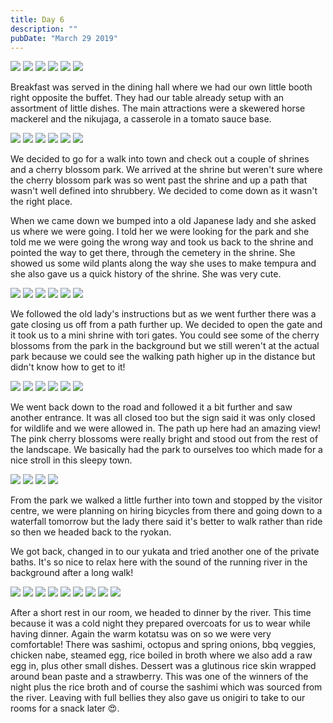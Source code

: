 ```yaml
---
title: Day 6
description: ""
pubDate: "March 29 2019"
---
```



<Grid columns={3}>
  <Img
    src="/src/content/travel/2019-japan/assets/b01a741b-102d-4f69-832f-d6488d273bf9-fe8fa0c16f7da593689940112657c98451c9fa6e.jpg"
    colSpan={2}
    rowSpan={2}
  />
  <Img src="/src/content/travel/2019-japan/assets/dc0d886b-221b-4fac-b45f-21116cd269bb-fe8fa0c16f7da593689940112657c98451c9fa6e.jpg" />
  <Img src="/src/content/travel/2019-japan/assets/dd6f209e-dbd3-45b8-b4c4-f8b104702f82-8a77fc922e59f50b426bf3d70ca6df820c3fd640.jpg" />
  <Img src="/src/content/travel/2019-japan/assets/9e2b2fdb-089b-4698-ae5a-6364637158e0-8a77fc922e59f50b426bf3d70ca6df820c3fd640.jpg" />
  <Img src="/src/content/travel/2019-japan/assets/f3e059c6-2b24-43c2-8251-d4bc8cfaf52d-dbdfb47905ba88c13aaf7470287b4f306ec645b7.jpg" />
  <Img src="/src/content/travel/2019-japan/assets/404afd26-7e45-4ee2-852d-8a56adc4cc20-dbdfb47905ba88c13aaf7470287b4f306ec645b7.jpg" />
</Grid>

Breakfast was served in the dining hall where we had our own little booth right opposite the buffet. They had our table already setup with an assortment of little dishes. The main attractions were a skewered horse mackerel and the nikujaga, a casserole in a tomato sauce base.

<Grid columns={3}>
  <Img
    src="/src/content/travel/2019-japan/assets/203510a9-1f1e-4556-b8ee-98c7ab8cc073-1505f34cb0c62a1a8ebd7590a926de5ea55aeccb.jpg"
    colSpan={2}
    rowSpan={2}
  />
  <Img src="/src/content/travel/2019-japan/assets/76ccf2c7-1d46-4b9c-b3b2-c4cbd14ea366-1505f34cb0c62a1a8ebd7590a926de5ea55aeccb.jpg" />
  <Img src="/src/content/travel/2019-japan/assets/a6a15d22-663e-4f83-9407-8a37a17081b1-24a8cc6d661d8237e50eedf5b0c951cbb7d45293.jpg" />
  <Img src="/src/content/travel/2019-japan/assets/fca54e9b-5ea5-4fa4-964e-b1f19b84e0fb-f6937d337c1fac20d109f27cd4703dd9bc85d32b.jpg" />
  <Img src="/src/content/travel/2019-japan/assets/bd3379fb-028e-44f8-9336-99a9584794ca-f6937d337c1fac20d109f27cd4703dd9bc85d32b.jpg" />
  <Img src="/src/content/travel/2019-japan/assets/e67cfb06-edee-488e-95e1-757a4a5b72d5-8cc3edb179bfe76e58a5f867b39d343cdbcd842a.jpg" />
</Grid>

We decided to go for a walk into town and check out a couple of shrines and a cherry blossom park. We arrived at the shrine but weren't sure where the cherry blossom park was so went past the shrine and up a path that wasn't well defined into shrubbery. We decided to come down as it wasn't the right place.

When we came down we bumped into a old Japanese lady and she asked us where we were going. I told her we were looking for the park and she told me we were going the wrong way and took us back to the shrine and pointed the way to get there, through the cemetery in the shrine. She showed us some wild plants along the way she uses to make tempura and she also gave us a quick history of the shrine. She was very cute.

<Grid columns={3}>
  <Img
    src="/src/content/travel/2019-japan/assets/ccebfcbd-5682-4976-b4f6-2fdb6cdecaaa-cd406fd9fe7cac7b43bcc8fa6f109f618ef94b4c.jpg"
    colSpan={2}
    rowSpan={2}
  />
  <Img src="/src/content/travel/2019-japan/assets/a99b9ae7-6227-4c0c-9752-d4775fbfff5d-435ea83cf66ae9f70427bc1273262893e6110baf.jpg" />
  <Img src="/src/content/travel/2019-japan/assets/c2f8be07-2fba-40e9-8358-496d06e85574-09e5a86792412b55327d777233a6fd29d194549c.jpg" />
  <Img src="/src/content/travel/2019-japan/assets/7523fd07-fefa-4061-bb8f-e7907ddf1f43-beb935d746f0b24c45aced1093d4a6018ec527e3.jpg" />
  <Img src="/src/content/travel/2019-japan/assets/5dbd5d06-a5f1-4555-9474-281a5551afb6-beb935d746f0b24c45aced1093d4a6018ec527e3.jpg" />
  <Img src="/src/content/travel/2019-japan/assets/c6af192c-d7e7-43e6-a25e-ad7559c26879-cd406fd9fe7cac7b43bcc8fa6f109f618ef94b4c.jpg" />
</Grid>

We followed the old lady's instructions but as we went further there was a gate closing us off from a path further up. We decided to open the gate and it took us to a mini shrine with tori gates. You could see some of the cherry blossoms from the park in the background but we still weren't at the actual park because we could see the walking path higher up in the distance but didn't know how to get to it!

<Grid columns={3}>
  <Img
    src="/src/content/travel/2019-japan/assets/8e943960-db47-457a-a554-1f8d1e5e4828-55326868f61ae3998c117b38bcd522169969923b.jpg"
    colSpan={2}
    rowSpan={2}
  />
  <Img src="/src/content/travel/2019-japan/assets/3d1cc93a-7271-42c8-b438-06f1dfd2a76b-c9f76c3b94785efa82c7cd81540a133dae931c33.jpg" />
  <Img src="/src/content/travel/2019-japan/assets/863b7e92-e02d-401f-8dc3-04cce6bc01d0-5fd98b8824df6f6eb0f7c72b62105670d5a2ea8a.jpg" />
  <Img src="/src/content/travel/2019-japan/assets/d7155f70-edcc-43ca-b7c4-3d4723228c78-eccd337cadb297b74e9ef8ead88af86d4c4385c2.jpg" />
  <Img src="/src/content/travel/2019-japan/assets/11629817-e0d8-4851-bb7b-60cdb6d82ae2-e39955e121895e57584cf8006fc2b042688bd67e.jpg" />
  <Img src="/src/content/travel/2019-japan/assets/5d9b6415-3d2a-45f1-8435-abd71acb4720-e39955e121895e57584cf8006fc2b042688bd67e.jpg" />
</Grid>

We went back down to the road and followed it a bit further and saw another entrance. It was all closed too but the sign said it was only closed for wildlife and we were allowed in. The path up here had an amazing view! The pink cherry blossoms were really bright and stood out from the rest of the landscape. We basically had the park to ourselves too which made for a nice stroll in this sleepy town.

<Grid columns={2}>
  <Img src="/src/content/travel/2019-japan/assets/5f5dfeb6-50d0-4fcd-9474-a24332ffa3af-27e2e781936b1b88f050fb786f03c102860dbe6f.jpg" />
  <Img src="/src/content/travel/2019-japan/assets/7c2788eb-2055-4c71-84fe-300b21daa06a-dc56bcd80e190571b6d4f9dd69438462f2815889.jpg" />
  <Img src="/src/content/travel/2019-japan/assets/98d0fb24-dc4b-401c-971a-14ed89bfea4e-8ab70d4fbc6e9acd656eab28836b116f3b86c55c.jpg" />
  <Img src="/src/content/travel/2019-japan/assets/6ee76f74-e2b6-4a64-b718-57c34c37d0ad-8ab70d4fbc6e9acd656eab28836b116f3b86c55c.jpg" />
</Grid>

From the park we walked a little further into town and stopped by the visitor centre, we were planning on hiring bicycles from there and going down to a waterfall tomorrow but the lady there said it's better to walk rather than ride so then we headed back to the ryokan.

We got back, changed in to our yukata and tried another one of the private baths. It's so nice to relax here with the sound of the running river in the background after a long walk!

<Grid columns={4}>
  <Img
    src="/src/content/travel/2019-japan/assets/59b76b71-4e30-4c05-bd12-d57b76a38f62-1af0bc537411dbb3a80637cfe7c0fb4a4b59f2e7.jpg"
    colSpan={2}
    rowSpan={2}
  />
  <Img src="/src/content/travel/2019-japan/assets/f4990c7b-12fe-4ca0-82d4-b2496363012b-661567eca99310ec445d5158ad904fad0501d965.jpg" />
  <Img src="/src/content/travel/2019-japan/assets/f611608d-1450-4467-bd2c-808fe90212d1-1af0bc537411dbb3a80637cfe7c0fb4a4b59f2e7.jpg" />
  <Img src="/src/content/travel/2019-japan/assets/ede5b485-8939-4045-8e7a-d52d0eebd07c-3e1acdf7201042a0f2b21c25649cac39a7a54136.jpg" />
  <Img src="/src/content/travel/2019-japan/assets/89962627-a146-4e79-a79c-2396db2be9a8-3e1acdf7201042a0f2b21c25649cac39a7a54136.jpg" />
  <Img src="/src/content/travel/2019-japan/assets/a67cf596-2a65-462e-8d49-6b8702c59072-128e013af605feeb40bc7d53327b8d458f16965b.jpg" />
  <Img src="/src/content/travel/2019-japan/assets/7ef18678-2eee-4abc-acb7-80e792c71bef-128e013af605feeb40bc7d53327b8d458f16965b.jpg" />
  <Img src="/src/content/travel/2019-japan/assets/a82f5e69-9221-4ab0-8a35-56d02f12d6c6-b07b14743feca0773c7ecd43d3896b70c08ae990.jpg" />
  <Img src="/src/content/travel/2019-japan/assets/3c920264-ab18-45b6-8980-c5a5934a35a9-b07b14743feca0773c7ecd43d3896b70c08ae990.jpg" />
</Grid>

After a short rest in our room, we headed to dinner by the river. This time because it was a cold night they prepared overcoats for us to wear while having dinner. Again the warm kotatsu was on so we were very comfortable! There was sashimi, octopus and spring onions, bbq veggies, chicken nabe, steamed egg, rice boiled in broth where we also add a raw egg in, plus other small dishes. Dessert was a glutinous rice skin wrapped around bean paste and a strawberry. This was one of the winners of the night plus the rice broth and of course the sashimi which was sourced from the river. Leaving with full bellies they also gave us onigiri to take to our rooms for a snack later 😍.
